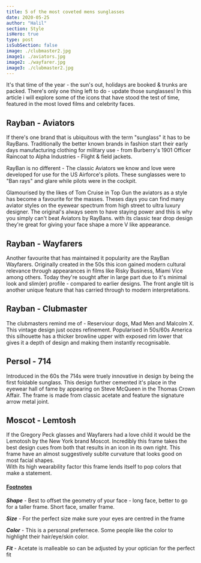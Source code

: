 ```yaml
---
title: 5 of the most coveted mens sunglasses
date: 2020-05-25
author: "Halil"
section: Style
isHero: true
type: post
isSubSection: false
image: ./clubmaster2.jpg
image1: ./aviators.jpg
image2: ./wayfarer.jpg
image3: ./clubmaster2.jpg
---
```



It's that time of the year - the sun's out, holidays are booked & trunks are packed. There's only
one thing left to do - update those sunglasses! In this article i will explore some of the icons 
that have stood the test of time, featured in the most loved films and celebrity faces.

## Rayban - Aviators

<Aviator />

If there's one brand that is ubiquitous with the term "sunglass" it has to be RayBans. Traditionally the better
known brands in fashion start their early days manufacturing clothing for military use -
from Burberry's 1901 Officer Raincoat to Alpha Industries - Flight & field jackets. 

RayBan is no different - The classic Aviators we know and love were developed for use for the US Airforce's
pilots. These sunglasses were to "Ban rays" and glare while pilots were in the cockpit.

Glamourised by the likes of Tom Cruise in Top Gun the aviators as a style has become a favourite for the masses. 
Theses days you can find many aviator styles on the eyewear spectrum from high street to ultra luxury designer. 
The original's always seem to have staying power and this is why you simply can't beat Aviators by RayBans.
with its classic tear drop design they're great for giving your face shape a more V like appearance.

## Rayban - Wayfarers

<Wayfarer />

Another favourite that has maintained it popularity are the RayBan Wayfarers. 
Originally created in the 50s this icon gained modern cultural relevance through appearances in films like 
Risky Business, Miami Vice among others.
Today they're sought after in large part due to it's minimal look and slim(er) profile - compared to
earlier designs. The front angle tilt is another unique feature that has carried through to modern interpretations.

## Rayban - Clubmaster

<Clubmaster />

The clubmasters remind me of - Reserviour dogs, Mad Men and Malcolm X.
This vintage design just oozes refinement. Popularised in 50s/60s America this silhouette has a thicker browline upper
with exposed rim lower that gives it a depth of design and making them instantly recognisable.

## Persol - 714

<Persol />

Introduced in the 60s the 714s were truely innovative in design by being the first foldable sunglass.
This design further cemented it's place in the eyewear hall of fame by appearing on Steve McQueen in the 
Thomas Crown Affair. The frame is made from classic acetate and feature the signature arrow metal joint.    

## Moscot - Lemtosh

<Moscot />

If the Gregory Peck glasses and Wayfarers had a love child it would be the Lemotosh by the New York brand Moscot. 
Incredibly this frame takes the best design cues from both that results in an icon in its own right. 
This frame have an almost suggestively sublte curvature that looks good on most facial shapes.   
With its high wearability factor this frame lends itself to pop colors that make a statement.

#### <u>Footnotes</u>

***Shape*** - Best to offset the geometry of your face  - long face, better to go for a taller frame. Short face, smaller frame.  

***Size*** - For the perfect size make sure your eyes are centred in the frame  

***Color*** - This is a personal prefernece. Some people like the color to highlight their hair/eye/skin color.  

***Fit*** - Acetate is malleable so can be adjusted by your optician for the perfect fit  